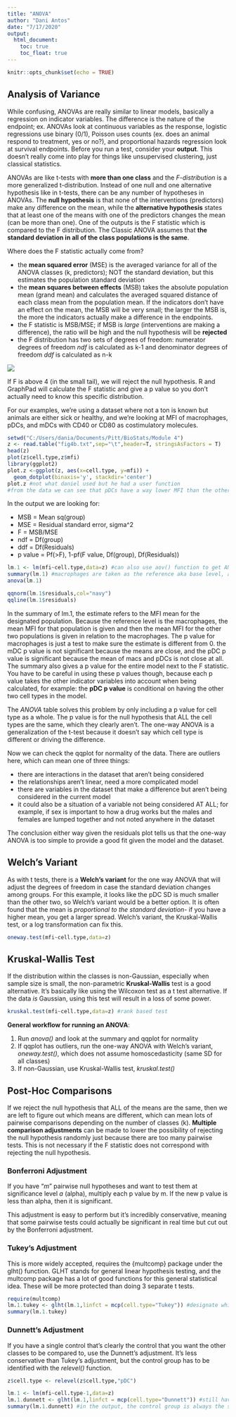 ```yaml
---
title: "ANOVA"
author: "Dani Antos"
date: "7/17/2020"
output: 
  html_document:
    toc: true
    toc_float: true
---
```


```r
knitr::opts_chunk$set(echo = TRUE)
```

## Analysis of Variance

While confusing, ANOVAs are really similar to linear models, basically a regression on indicator variables. The difference is the nature of the endpoint; ex. ANOVAs look at continuous variables as the response, logistic regressions use binary (0/1), Poisson uses counts (ex. does an animal respond to treatment, yes or no?), and proportional hazards regression look at survival endpoints. Before you run a test, consider your **output**. This doesn't really come into play for things like unsupervised clustering, just classical statistics. 

ANOVAs are like t-tests with **more than one class** and the *F-distribution* is a more generalized t-distribution. Instead of one null and one alternative hypothesis like in t-tests, there can be any number of hypotheses in ANOVAs. The **null hypothesis** is that none of the interventions (predictors) make any difference on the mean, while the **alternative hypothesis** states that at least one of the means with one of the predictors changes the mean (can be more than one). One of the outputs is the F statistic which is compared to the F distribution. The Classic ANOVA assumes that **the standard deviation in all of the class populations is the same**.

Where does the F statistic actually come from? 

* the **mean squared error** (MSE) is the averaged variance for all of the ANOVA classes (k, predictors); NOT the standard deviation, but this estimates the population standard deviation
* the **mean squares between effects** (MSB) takes the absolute population mean (grand mean) and calculates the averaged squared distance of each class mean from the population mean. If the indicators don't have an effect on the mean, the MSB will be very small; the larger the MSB is, the more the indicators actually make a difference in the endpoints. 
* the F statistic is MSB/MSE; if MSB is *large* (interventions are making a difference), the ratio will be high and the null hypothesis will be **rejected**
* the F distribution has two sets of degrees of freedom: numerator degrees of freedom *ndf* is calculated as k-1 and denominator degrees of freedom *ddf* is calculated as n-k

![](C:/Users/dania/Documents/Pitt/BioStats/Module 4/F-dist.jpg)

If F is above 4 (in the small tail), we will reject the null hypothesis. R and GraphPad will calculate the F statistic and give a p value so you don't actually need to know this specific distribution.

For our examples, we're using a dataset where not a ton is known but animals are either sick or healthy, and we're looking at MFI of macrophages, pDCs, and mDCs with CD40 or CD80 as costimulatory molecules.
```r
setwd("C:/Users/dania/Documents/Pitt/BioStats/Module 4")
z <- read.table("fig4b.txt",sep="\t",header=T, stringsAsFactors = T)
head(z)
plot(z$cell.type,z$mfi)
library(ggplot2)
plot.z <-ggplot(z, aes(x=cell.type, y=mfi)) + 
  geom_dotplot(binaxis='y', stackdir='center')
plot.z #not what daniel used but he had a user function
#from the data we can see that pDCs have a way lower MFI than the other two cell types
```

In the output we are looking for:

* MSB = Mean sq(group)
* MSE = Residual standard error, sigma^2
* F = MSB/MSE
* ndf = Df(group)
* ddf = Df(Residuals)
* p value = Pf(>F), 1-pf(F value, Df(group), Df(Residuals))

```r
lm.1 <- lm(mfi~cell.type,data=z) #can also use aov() function to get ANOVA table automatically
summary(lm.1) #macrophages are taken as the reference aka base level, and then pDCs and mDCs are the indicator variables -- you can change this to make the control group the reference group
anova(lm.1)

qqnorm(lm.1$residuals,col="navy")
qqline(lm.1$residuals)

```

In the summary of lm.1, the estimate refers to the MFI mean for the designated population. Because the reference level is the macrophages, the mean MFI for that population is given and then the mean MFI for the other two populations is given in relation to the macrophages. The p value for macrophages is just a test to make sure the estimate is different from 0. the mDC p value is not significant because the means are close, and the pDC p value is significant because the mean of macs and pDCs is not close at all. The summary also gives a p value for the entire model next to the F statistic. You have to be careful in using these p values though, because each p value takes the other indicator variables into account when being calculated, for example: the **pDC p value** is conditional on having the other two cell types in the model. 

The *ANOVA* table solves this problem by only including a p value for cell type as a whole. The p value is for the null hypothesis that ALL the cell types are the same, which they clearly aren't. The one-way ANOVA is a generalization of the t-test because it doesn't say which cell type is different or driving the difference. 

Now we can check the qqplot for normality of the data. There are outliers here, which can mean one of three things:

* there are interactions in the dataset that aren't being considered
* the relationships aren't linear, need a more complicated model
* there are variables in the dataset that make a difference but aren't being considered in the current model
* it could also be a situation of a variable not being considered AT ALL; for example, if sex is important to how a drug works but the males and females are lumped together and not noted anywhere in the dataset

The conclusion either way given the residuals plot tells us that the one-way ANOVA is too simple to provide a good fit given the model and the dataset.

## Welch's Variant

As with t tests, there is a **Welch's variant** for the one way ANOVA that will adjust the degrees of freedom in case the standard deviation changes among groups. For this example, it looks like the pDC SD is much smaller than the other two, so Welch's variant would be a better option. It is often found that the mean is *proportional to the standard deviation*- if you have a higher mean, you get a larger spread. Welch's variant, the Kruskal-Wallis test, or a log transformation can fix this.

```r
oneway.test(mfi~cell.type,data=z)
```

## Kruskal-Wallis Test

If the distribution within the classes is non-Gaussian, especially when sample size is small, the non-parametric **Kruskal-Wallis** test is a good alternative. It's basically like using the Wilcoxon test as a t test alternative. If the data *is* Gaussian, using this test will result in a loss of some power.

```r
kruskal.test(mfi~cell.type,data=z) #rank based test
```

**General workflow for running an ANOVA**:

1. Run *anova()* and look at the summary and qqplot for normality
2. If qqplot has outliers, run the one-way ANOVA with Welch's variant, *oneway.test()*, which does not assume homoscedasticity (same SD for all classes)
3. If non-Gaussian, use Kruskal-Wallis test, *kruskal.test()*

## Post-Hoc Comparisons

If we reject the null hypothesis that ALL of the means are the same, then we are left to figure out which means are different, which can mean lots of pairwise comparisons depending on the number of classes (k). **Multiple comparison adjustments** can be made to lower the possibility of rejecting the null hypothesis randomly just because there are too many pairwise tests. This is not necessary if the F statistic does not correspond with rejecting the null hypothesis. 

### Bonferroni Adjustment

If you have "*m*" pairwise null hypotheses and want to test them at significance level *a* (alpha), multiply each p value by m. If the new p value is less than alpha, then it is significant.

This adjustment is easy to perform but it's incredibly conservative, meaning that some pairwise tests could actually be significant in real time but cut out by the Bonferroni adjustment.

### Tukey's Adjustment

This is more widely accepted, requires the {multcomp} package under the glht() function. GLHT stands for general linear hypothesis testing, and the multcomp package has a lot of good functions for this general statistical idea. These will be more protected than doing 3 separate t tests.

```r
require(multcomp)
lm.1.tukey <- glht(lm.1,linfct = mcp(cell.type="Tukey")) #designate which group needs the adjustment
summary(lm.1.tukey)
```

### Dunnett's Adjustment

If you have a single control that's clearly the control that you want the other classes to be compared to, use the Dunnett's adjustment. It's less conservative than Tukey's adjustment, but the control group has to be identified with the *relevel()* function. 

```r
z$cell.type <- relevel(z$cell.type,"pDC")

lm.1 <- lm(mfi~cell.type-1,data=z)
lm.1.dunnett <- glht(lm.1,linfct = mcp(cell.type="Dunnett")) #still have to say which group needs to be adjusted
summary(lm.1.dunnett) #in the output, the control group is always the second term in the subtraction
```

